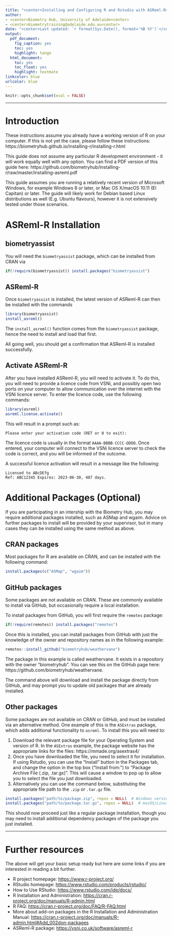```yaml
---
title: "<center>Installing and Configuring R and Rstudio with ASReml-R</center>"
author: 
- <center>Biometry Hub, University of Adelaide<center>
- <center>biometrytraining@adelaide.edu.au<center>
date: "<center>Last updated: `r format(Sys.Date(), format='%B %Y')`</center>"
output:
  pdf_document:
    fig_caption: yes
    toc: yes
    highlight: tango
  html_document: 
    toc: yes
    toc_float: yes
    highlight: textmate
linkcolor: blue
urlcolor: blue
---
```


```r
knitr::opts_chunk$set(eval = FALSE)
```


---

# Introduction  

These instructions assume you already have a working version of R on your computer. If this is not yet the case, please follow these instructions: https://biometryhub.github.io/installing-r/installing-r.html

This guide does not assume any particular R development environment - it will work equally well with any option. You can find a PDF version of this guide here: https://github.com/biometryhub/installing-r/raw/master/installing-asreml.pdf


This guide assumes you are running a relatively recent version of Microsoft Windows, for example Windows 8 or later, or Mac OS X/macOS 10.11 (El Capitan) or later. The guide will likely work for Debian based Linux distributions as well (E.g. Ubuntu flavours), however it is not extensively tested under those scenarios.

# ASReml-R Installation

## biometryassist

You will need the `biometryassist` package, which can be installed from CRAN via

```r
if(!require(biometryassist)) install.packages("biometryassist")
```


## ASReml-R

Once `biometryassist` is installed, the latest version of ASReml-R can then be installed with the commands

```r
library(biometryassist)
install_asreml()
```

The `install_asreml()` function comes from the `biometryassist` package, hence the need to install and load that first.

All going well, you should get a confirmation that ASReml-R is installed successfully.

## Activate ASReml-R

After you have installed ASReml-R, you will need to activate it. To do this, you will need to provide a licence code from VSNi, and possibly open two ports on your computer to allow communication over the internet with the VSNi licence server. To enter the licence code, use the following commands:

```r
library(asreml)
asreml.license.activate()
```

This will result in a prompt such as:
```
Please enter your activation code (RET or 0 to exit): 
```

The licence code is usually in the format `AAAA-BBBB-CCCC-DDDD`. Once entered, your computer will connect to the VSNi licence server to check the code is correct, and you will be informed of the outcome. 

A successful licence activation will result in a message like the following:

```
Licensed to ABcDEfg
Ref: ABC12345 Expires: 2023-06-30, 487 days.
```

# Additional Packages (Optional)

If you are participating in an intership with the Biometry Hub, you may require additional packages installed, such as ASMap and wgaim. Advice on further packages to install will be provided by your supervisor, but in many cases they can be installed using the same method as above.

## CRAN packages

Most packages for R are available on CRAN, and can be installed with the following command:

```r
install.packages(c("ASMap", "wgaim"))
```



## GitHub packages

Some packages are not available on CRAN. These are commonly available to install via GitHub, but occasionally require a local installation.

To install packages from GitHub, you will first require the `remotes` package:

```r
if(!require(remotes)) install.packages("remotes")
```

Once this is installed, you can install packages from GitHub with just the knowledge of the owner and repository names as in the following example:

```r
remotes::install_github("biometryhub/weathervane")
```

The package in this example is called weathervane. It exists in a repository with the owner "biometryhub". You can see this on the GitHub page here: https://github.com/biometryhub/weathervane.

The command above will download and install the package directly from GitHub, and may prompt you to update old packages that are already installed.

## Other packages

Some packages are not available on CRAN or GitHub, and must be installed via an alternative method. One example of this is the `ASExtras` package, which adds additional functionality to `asreml`. To install this you will need to:

1. Download the relevant package file for your Operating System and version of R. In the `ASExtras` example, the package website has the appropriate links for the files: https://mmade.org/asextras4/
1. Once you have downloaded the file, you need to select it for installation. If using Rstudio, you can use the "Install" button in the Packages tab, and change the option in the top box ("Install from:") to "Package Archive File (.zip, .tar.gx)". This will cause a window to pop up to allow you to select the file you just downloaded.
1. Alternatively you can use the command below, substituting the appropriate file path to the `.zip` or `.tar.gz` file.

```r
install.packages("path/to/package.zip", repos = NULL)  # Windows version
install.packages("path/to/package.tar.gz", repos = NULL)  # macOS/Linux version
```

This should now proceed just like a regular package installation, though you may need to install additional dependency packages of the package you just installed.

---


# Further resources {#Further}
The above will get your basic setup ready but here are some links if you are interested in reading a bit further.

- R project homepage: <https://www.r-project.org/>
- RStudio homepage: <https://www.rstudio.com/products/rstudio/>
- How to Use RStudio: <https://www.rstudio.com/ide/docs/>
- R Installation and Administration: <https://cran.r-project.org/doc/manuals/R-admin.html>
- R FAQ: <https://cran.r-project.org/doc/FAQ/R-FAQ.html>
- More about add-on packages in the R Installation and Administration Manual:  <https://cran.r-project.org/doc/manuals/R-admin.html#Add_002don-packages>
- ASReml-R package:  <https://vsni.co.uk/software/asreml-r>

